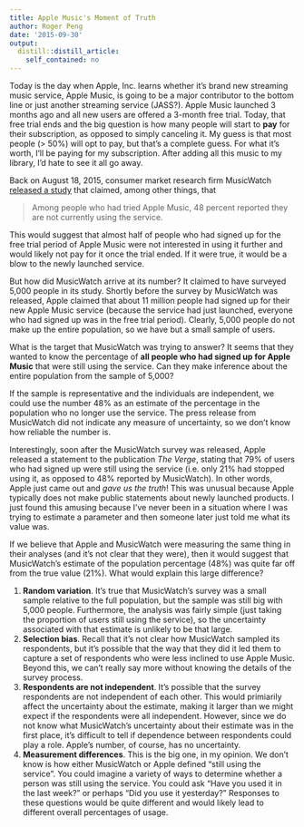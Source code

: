 ```yaml
---
title: Apple Music's Moment of Truth
author: Roger Peng
date: '2015-09-30'
output:
  distill::distill_article:
    self_contained: no
---
```


Today is the day when Apple, Inc. learns whether it's brand new streaming music service, Apple Music, is going to be a major contributor to the bottom line or just another streaming service (JASS?). Apple Music launched 3 months ago and all new users are offered a 3-month free trial. Today, that free trial ends and the big question is how many people will start to **pay** for their subscription, as opposed to simply canceling it. My guess is that most people (> 50%) will opt to pay, but that's a complete guess. For what it's worth, I'll be paying for my subscription. After adding all this music to my library, I'd hate to see it all go away.

Back on August 18, 2015, consumer market research firm MusicWatch [released a study](http://www.businesswire.com/news/home/20150818005755/en#.VddbR7Scy6F) that claimed, among other things, that

> Among people who had tried Apple Music, 48 percent reported they are not currently using the service.

This would suggest that almost half of people who had signed up for the free trial period of Apple Music were not interested in using it further and would likely not pay for it once the trial ended. If it were true, it would be a blow to the newly launched service.

But how did MusicWatch arrive at its number? It claimed to have surveyed 5,000 people in its study. Shortly before the survey by MusicWatch was released, Apple claimed that about 11 million people had signed up for their new Apple Music service (because the service had just launched, everyone who had signed up was in the free trial period). Clearly, 5,000 people do not make up the entire population, so we have but a small sample of users.

What is the target that MusicWatch was trying to answer? It seems that they wanted to know the percentage of **all people who had signed up for Apple Music** that were still using the service. Can they make inference about the entire population from the sample of 5,000?

If the sample is representative and the individuals are independent, we could use the number 48% as an estimate of the percentage in the population who no longer use the service. The press release from MusicWatch did not indicate any measure of uncertainty, so we don't know how reliable the number is.

Interestingly, soon after the MusicWatch survey was released, Apple released a statement to the publication _The Verge_, stating that 79% of users who had signed up were still using the service (i.e. only 21% had stopped using it, as opposed to 48% reported by MusicWatch). In other words, Apple just came out and _gave us the truth_! This was unusual because Apple typically does not make public statements about newly launched products. I just found this amusing because I've never been in a situation where I was trying to estimate a parameter and then someone later just told me what its value was.

If we believe that Apple and MusicWatch were measuring the same thing in their analyses (and it's not clear that they were), then it would suggest that MusicWatch's estimate of the population percentage (48%) was quite far off from the true value (21%). What would explain this large difference?

  1. **Random variation**. It's true that MusicWatch's survey was a small sample relative to the full population, but the sample was still big with 5,000 people. Furthermore, the analysis was fairly simple (just taking the proportion of users still using the service), so the uncertainty associated with that estimate is unlikely to be that large.
  2. **Selection bias**. Recall that it's not clear how MusicWatch sampled its respondents, but it's possible that the way that they did it led them to capture a set of respondents who were less inclined to use Apple Music. Beyond this, we can't really say more without knowing the details of the survey process.
  3. **Respondents are not independent**. It's possible that the survey respondents are not independent of each other. This would primiarily affect the uncertainty about the estimate, making it larger than we might expect if the respondents were all independent. However, since we do not know what MusicWatch's uncertainty about their estimate was in the first place, it's difficult to tell if dependence between respondents could play a role. Apple's number, of course, has no uncertainty.
  4. **Measurement differences**. This is the big one, in my opinion. We don't know is how either MusicWatch or Apple defined "still using the service". You could imagine a variety of ways to determine whether a person was still using the service. You could ask "Have you used it in the last week?" or perhaps "Did you use it yesterday?" Responses to these questions would be quite different and would likely lead to different overall percentages of usage.
